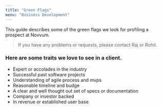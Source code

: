 ```yaml
---
title: "Green Flags"
menu: "Business Development"
---
```


This guide describes some of the green flags we look for profiling a prospect at Novvum.

> If you have any problems or requests, please contact Raj or Rohit.

### Here are some traits we love to see in a client.

- Expert or accolades in the industry
- Successful past software projects
- Understanding of agile process and mvps
- Reasonable timeline and budge
- A clear and well thought out set of specs or documentation
- Company or investor backed
- In revenue or established user base
